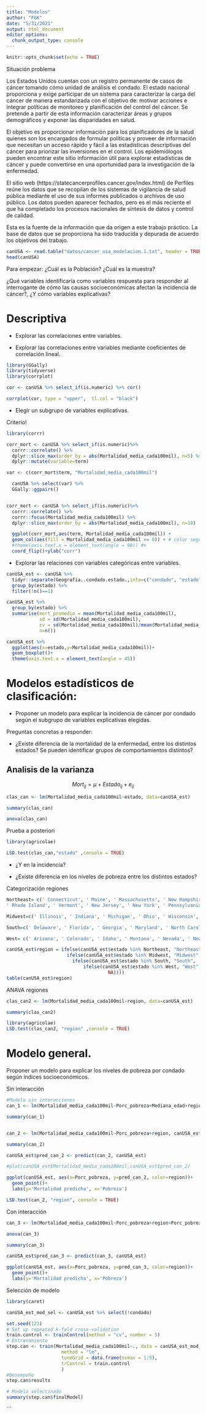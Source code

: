 ```yaml
---
title: "Modelos"
author: "FGK"
date: "5/31/2021"
output: html_document
editor_options: 
  chunk_output_type: console
---
```


```r
knitr::opts_chunk$set(echo = TRUE)
```

Situación problema

Los Estados Unidos cuentan con un registro permanente de casos de cáncer tomando cómo unidad de análisis el condado. El estado nacional proporciona y exige participar de un sistema para caracterizar la carga del cáncer de manera estandarizada con el objetivo de: motivar acciones e integrar políticas de monitoreo y planificación del control del cáncer. Se pretende a partir de esta información caracterizar áreas y grupos demográficos y exponer las disparidades en salud.

El objetivo es proporcionar información para los planificadores de la salud quienes son los encargados de formular políticas y proveer de información que necesitan un acceso rápido y fácil a las estadísticas descriptivas del cáncer para priorizar las inversiones en el control. Los epidemiólogos pueden encontrar este sitio información útil para explorar estadísticas de cáncer y puede convertirse en una oportunidad para la investigación de la enfermedad.

El sitio web (https://statecancerprofiles.cancer.gov/index.html) de Perfiles reúne los datos que se recopilan de los sistemas de vigilancia de salud pública mediante el uso de sus informes publicados o archivos de uso público. Los datos pueden aparecer fechados, pero es el más reciente el que ha completado los procesos nacionales de síntesis de datos y control de calidad.

Esta es la fuente de la información que da origen a este trabajo práctico. La base de datos que se proporciona ha sido traducida y depurada de acuerdo los objetivos del trabajo.


```r
canUSA <- read.table("datos/cancer_usa_modelacion.1.txt", header = TRUE, sep="\t", dec=".")
head(canUSA)
```

Para empezar: 
¿Cuál es la Población?
¿Cuál es la muestra?

¿Qué variables identificaría como variables respuesta para responder al interrogante de
cómo las causas socioeconómicas afectan la incidencia de cáncer?, ¿Y cómo variables explicativas?
  
# Descriptiva

- Explorar las correlaciones entre variables.

- Explorar las correlaciones entre variables mediante coeficientes de correlación lineal.

```r
library(GGally)
library(tidyverse)
library(corrplot)

cor <- canUSA %>% select_if(is.numeric) %>% cor()

corrplot(cor, type = "upper",  tl.col = "black")

```


- Elegir un subgrupo de variables explicativas.

Criterio! 
```r
library(corrr)

corr_mort <- canUSA %>% select_if(is.numeric)%>%
  corrr::correlate() %>%
  dplyr::slice_max(order_by = abs(Mortalidad_media_cada100mil), n=5) %>% 
  dplyr::mutate(variable=term)

var <- c(corr_mort$term, "Mortalidad_media_cada100mil")

  canUSA %>% select(var) %>% 
  GGally::ggpairs()


corr_mort <- canUSA %>% select_if(is.numeric)%>%
  corrr::correlate() %>%
  corrr::focus(Mortalidad_media_cada100mil) %>% 
  dplyr::slice_max(order_by = abs(Mortalidad_media_cada100mil), n=10)

  ggplot(corr_mort,aes(term, Mortalidad_media_cada100mil)) +
  geom_col(aes(fill = Mortalidad_media_cada100mil >= 0)) + # color segun sentido dela correlaciín
  #theme(axis.text.x = element_text(angle = 90)) #+
  coord_flip()+ylab("corr")
```
- Explorar las relaciones con variables categóricas entre variables.

```r
canUSA_est <- canUSA %>% 
  tidyr::separate(Geografia..condado.estado.,into=c("condado", "estado") ,sep=",") %>% 
  group_by(estado) %>%
  filter(!n()==1) 

canUSA_est %>% 
  group_by(estado) %>%
  summarise(mort_promedio = mean(Mortalidad_media_cada100mil), 
            sd = sd(Mortalidad_media_cada100mil),
            cv = sd(Mortalidad_media_cada100mil)/mean(Mortalidad_media_cada100mil)*100,
            n=n())

canUSA_est %>% 
  ggplot(aes(x=estado,y=Mortalidad_media_cada100mil))+
  geom_boxplot()+
  theme(axis.text.x = element_text(angle = 45))
```


# Modelos estadísticos de clasificación: 

- Proponer un modelo para explicar la incidencia de cáncer por condado según el subgrupo de variables explicativas elegidas.


Preguntas concretas a responder:

- ¿Existe diferencia de la mortalidad de la enfermedad, entre los distintos estados?  Se pueden identificar grupos de comportamientos distintos?

## Analisis de la varianza

$$Mort_{ij}=\mu+Estado_{ij}+e_{ij}$$

```r
clas_can <- lm(Mortalidad_media_cada100mil~estado, data=canUSA_est)

summary(clas_can)

anova(clas_can)

```
Prueba a posteriori

```r
library(agricolae)

LSD.test(clas_can,"estado" ,console = TRUE)

```

  
- ¿Y en la incidencia? 


- ¿Existe diferencia en los niveles de pobreza entre los distintos estados?

Categorización regiones

```r

Northeast= c(' Connecticut', ' Maine', ' Massachusetts', ' New Hampshire', 
' Rhode Island', ' Vermont', ' New Jersey', ' New York', ' Pennsylvania')

Midwest=c(' Illinois', ' Indiana', ' Michigan', ' Ohio', ' Wisconsin', ' Iowa', ' Kansas', ' Minnesota', ' Missouri', ' Nebraska', ' North Dakota', ' South Dakota')

South=c(' Delaware', ' Florida', ' Georgia', ' Maryland', ' North Carolina', ' South Carolina', ' Virginia', ' District of Columbia', ' West Virginia', ' Alabama', ' Kentucky', ' Mississippi', ' Tennessee',' Arkansas',' Louisiana', ' Oklahoma', ' Texas')

West= c(' Arizona', ' Colorado', ' Idaho', ' Montana', ' Nevada', ' New Mexico', ' Utah', ' Wyoming', ' Alaska', ' California', ' Hawaii', ' Oregon', ' Washington')

canUSA_est$region = ifelse(canUSA_est$estado %in% Northeast, "Northeast", 
                      ifelse(canUSA_est$estado %in% Midwest, "Midwest",
                        ifelse(canUSA_est$estado %in% South, "South",
                            ifelse(canUSA_est$estado %in% West, "West",     
                                     NA))))
table(canUSA_est$region)

```


ANAVA regiones

```r
clas_can2 <- lm(Mortalidad_media_cada100mil~region, data=canUSA_est)

summary(clas_can2)

library(agricolae)
LSD.test(clas_can2, "region" ,console = TRUE)

```

  
# Modelo general.

Proponer un modelo para explicar los niveles de pobreza por condado según índices socioeconómicos.

Sin interacción
```r

#Modelo sin interacciones
can_1 <- lm(Mortalidad_media_cada100mil~Porc_pobreza+Mediana_edad+region, canUSA_est)

summary(can_1)


can_2 <- lm(Mortalidad_media_cada100mil~Porc_pobreza+region, canUSA_est)

summary(can_2)

canUSA_est$pred_can_2 <- predict(can_2, canUSA_est)

#plot(canUSA_est$Mortalidad_media_cada100mil,canUSA_est$pred_can_2)

ggplot(canUSA_est, aes(x=Porc_pobreza, y=pred_can_2, color=region))+
  geom_point()+
  labs(y='Mortalidad predicha', x='Pobreza')

LSD.test(can_2, "region", console = TRUE)

```

Con interacción 
```r
can_3 <- lm(Mortalidad_media_cada100mil~Porc_pobreza+region+Porc_pobreza:region , canUSA_est)

anova(can_3)

summary(can_3)

canUSA_est$pred_can_3 <- predict(can_3, canUSA_est)

ggplot(canUSA_est, aes(x=Porc_pobreza, y=pred_can_3, color=region))+
  geom_point()+
  labs(y='Mortalidad predicha', x='Pobreza')

```


Selección de modelo

```r
library(caret)

canUSA_est_mod_sel <- canUSA_est %>% select(!condado)

set.seed(123)
# Set up repeated k-fold cross-validation
train.control <- trainControl(method = "cv", number = 5)
# Entrenamiento 
step.can <- train(Mortalidad_media_cada100mil~., data = canUSA_est_mod_sel,
                    method = "lm", 
                    tuneGrid = data.frame(nvmax = 1:5),
                    trControl = train.control
                    )
#Desempeño 
step.can$results

# Modelo seleccinado
summary(step.can$finalModel)

```






```

